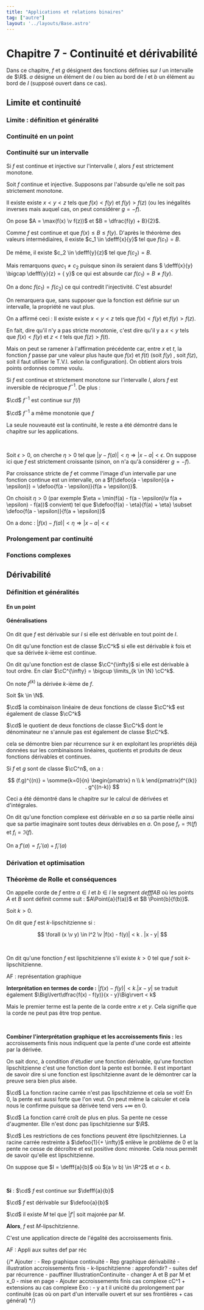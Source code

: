 ```yaml
---
title: "Applications et relations binaires"
tag: ["autre"]
layout: '../layouts/Base.astro'
---
```







# Chapitre 7 - Continuité et dérivabilité

<Tableofcontents />

Dans ce chapitre, $f$ et $g$ désignent des fonctions définies sur $I$ un intervalle de $\R$. $a$ désigne un élément de $I$ ou bien au bord de $I$ et $b$ un élément au bord de $I$ (supposé ouvert dans ce cas).


## Limite et continuité


### Limite : définition et généralité
<LimitesOperations/>

### Continuité en un point
<ContinuitePoint/>

### Continuité sur un intervalle
<ContinuiteIntervalle/>


<Item type='proposition' titre='continuité et injectivité'>

Si $f$ est continue et injective sur l'intervalle $I$, alors $f$ est strictement monotone. 
</Item>

<Hideable type='démonstration' titre=''>

Soit $f$ continue et injective. Supposons par l'absurde qu'elle ne soit pas strictement monotone. 

Il existe existe $x < y < z$ tels que $f(x) < f(y)$ et $f(y) > f(z)$ (ou les inégalités inverses mais auquel cas, on peut considérer $g = -f$).

On pose $A = \max(f(x) \v f(z))$ et $B = \dfrac{f(y) + B}{2}$. 

Comme $f$ est continue et que $f(x) \leqslant B \leqslant f(y)$. D'après le théorème des valeurs intermédiaires, il existe $c_1 \in \defff{x}{y}$ tel que $f(c_1) = B$. 

De même, il existe $c_2 \in \defff{y}{z}$ tel que $f(c_2) = B$.

Mais remarquons $que c_1 \neq c_2$ puisque sinon ils seraient dans $ \defff{x}{y} \bigcap \defff{y}{z} = \{ y\}$ ce qui est absurde car $f(c_1) = B \neq f(y)$.

On a donc $f(c_1) = f(c_2)$ ce qui contredit l'injectivité. C'est absurde!
</Hideable>

<Remarque titre=''>

On remarquera que, sans supposer que la fonction est définie sur un intervalle, la propriété ne vaut plus.
</Remarque>

<Remarque titre='à propos de la démonstration'>

On a affirmé ceci : Il existe existe $x < y < z$ tels que $f(x) < f(y)$ et $f(y) > f(z)$. 

En fait, dire qu'il n'y a pas stricte monotonie, c'est dire qu'il y a $x<y$ tels que $f(x) < f(y)$ et $z < t$ tels que $f(z) > f(t)$. 

Mais on peut se ramener à l'affirmation précédente car, entre $x$ et $t$, la fonction $f$ passe par une valeur plus haute que $f(x)$ et $f(t)$ (soit $f(y)$ , soit $f(z)$, soit il faut utiliser le T.V.I. selon la configuration). On obtient alors trois points ordonnés comme voulu.
</Remarque>


<Item type='proposition' titre='continuité, stricte monotonie et réciproque'>

Si $f$ est continue et strictement monotone sur l'intervalle $I$, alors $f$ est inversible de réciproque $f^{-1}$. De plus :

$\cd$ $f^{-1}$ est continue sur $f(I)$

$\cd$ $f^{-1}$ a même monotonie que $f$

</Item>

<Hideable type='démonstration' titre=''>

La seule nouveauté est la continuité, le reste a été démontré dans le chapitre sur les applications.

<br />

Soit $\epsilon > 0$, on cherche $\eta > 0$ tel que $|y - f(a)| < \eta \Rightarrow |x - a| < \epsilon$. On suppose ici que $f$ est strictement croissante (sinon, on n'a qu'à considérer $g = -f$).

Par croissance stricte de $f$ et comme l'image d'un intervalle par une fonction continue est un intervalle, on a $f(\defoo{a - \epsilon}{a + \epsilon}) = \defoo{f(a - \epsilon)}{f(a + \epsilon)}$.  

On choisit $\eta > 0$ (par exemple $\eta = \min(f(a) - f(a - \epsilon)\v f(a + \epsilon) - f(a))$ convient) tel que $\defoo{f(a) - \eta}{f(a) + \eta} \subset \defoo{f(a - \epsilon)}{f(a + \epsilon)}$

On a donc : $|f(x) - f(a)| < \eta \Rightarrow |x-a|< \epsilon$

</Hideable>

### Prolongement par continuité
<ProlongementContinuite/>


### Fonctions complexes
<FonctionsComplexes/>


## Dérivabilité

### Définition et généralités

#### En un point
<DerivabilitePointOperations/>

#### Généralisations

<Item type='definition' titre='dérivabilité sur un intervalle'>

On dit que $f$ est dérivable sur $I$ si elle est dérivable en tout point de $I$.
</Item>


<Item type='definition' titre='régularité (rappels)'>

On dit qu'une fonction est de classe $\cC^k$ si elle est dérivable $k$ fois et que sa dérivée $k$-ième est continue.

On dit qu'une fonction est de classe $\cC^{\infty}$ si elle est dérivable à tout ordre. En clair $\cC^{\infty} = \bigcup \limits_{k \in \N} \cC^k$.

On note $f^{(k)}$ la dérivée $k$-ième de $f$.
</Item>


<Item type='proposition' titre='opérations et régularité'>

Soit $k \in \N$.

$\cd$ la combinaison linéaire de deux fonctions de classe $\cC^k$ est également de classe $\cC^k$

$\cd$ le quotient de deux fonctions de classe $\cC^k$ dont le dénominateur ne s'annule pas est également de classe $\cC^k$.
</Item>

<Hideable type='démonstration' titre=''>

cela se démontre bien par récurrence sur $k$ en exploitant les propriétés déjà données sur les combinaisons linéaires, quotients et produits de deux fonctions dérivables et continues.
</Hideable>


<Item type='proposition' titre='formule de Leibniz'>

Si $f$ et $g$ sont de classe $\cC^n$, on a :

$$
(f.g)^{(n)} = \somme{k=0}{n} \begin{pmatrix} n \\ k \end{pmatrix}f^{(k)} . g^{(n-k)}
$$
</Item>

<Remarque titre=''>

Ceci a été démontré dans le chapitre sur le calcul de dérivées et d'intégrales.
</Remarque>


<Item type='definition' titre='fonction complexe'>

On dit qu'une fonction complexe est dérivable en $a$ so sa partie réelle ainsi que sa partie imaginaire sont toutes deux dérivables en $a$. On pose $f_r = \Re(f)$ et $f_i = \Im(f)$. 

On a $f'(a) = f_r'(a) + f_i'(a)$
</Item>




### Dérivation et optimisation
<Extremums/>



### Théorème de Rolle et conséquences
<RolleEgaliteAccroissementsFinis/>


<Item type='definition' titre='corde'>

On appelle corde de $f$ entre $a \in I$ et $b \in I$ le segment $defff{A}{B}$ où les points $A$ et $B$ sont définit comme suit : $A\Point{a}{f(a)}$ et $B \Point{b}{f(b)}$. 
</Item>


<Item type='definition' titre='fonction k-lipschitzienne'>

Soit $k > 0$. 

On dit que $f$ est $k$-lipschitzienne si : 

$$
\forall (x \v y) \in I^2 \v |f(x) - f(y)| < k . |x - y|
$$

<br/>

On dit qu'une fonction $f$ est lipschitzienne s'il existe $k>0$ tel que  $f$ soit $k$-lipschitzienne.
</Item>

AF : représentation graphique

<Fil>

**Interprétation en termes de corde :** $|f(x) - f(y)| < k . |x - y|$ se traduit également $\Big\lvert\dfrac{f(x) - f(y)}{x - y}\Big\rvert < k$

Mais le premier terme est la pente de la corde entre $x$ et $y$. Cela signifie que la corde ne peut pas être trop pentue.

<br/>

**Combiner l'interprétation graphique et les accroissements finis :** les accroissements finis nous indiquent que la pente d'une corde est atteinte par la dérivée.

On sait donc, à condition d'étudier une fonction dérivable, qu'une fonction lipschitzienne c'est une fonction dont la pente est bornée. Il est important de savoir dire si une fonction est lipschitzienne avant de le démontrer car la preuve sera bien plus aisée. 
</Fil>

<Hideable type='exemple' titre=''>

$\cd$ La fonction racine carrée n'est pas lipschitzienne et cela se voit! En $0$, la pente est aussi forte que l'on veut. On peut même la calculer et cela nous le confirme puisque sa dérivée tend vers $+ \infty$ en $0$.

$\cd$ La fonction carré croît de plus en plus. Sa pente ne cesse d'augmenter. Elle n'est donc pas lipschitzienne sur $\R$.

$\cd$ Les restrictions de ces fonctions peuvent être lipschitziennes. La racine carrée restreinte à $\defoo{1}{+ \infty}$ enlève le problème de $0$ et la pente ne cesse de décroître et est positive donc minorée. Cela nous permêt de savoir qu'elle est lipschitzienne. 

</Hideable>


<Item type='theoreme' titre='inégalité des accroissements finis'>

On suppose que $I = \defff{a}{b}$ où $(a \v b) \in \R^2$ et $a < b$. 

<br/>

**Si** : 
$\cd$ $f$ est continue sur $\defff{a}{b}$

$\cd$ $f$ est dérivable sur $\defoo{a}{b}$

$\cd$ il existe $M$ tel que $|f'|$ soit majorée par $M$.

**Alors**, $f$ est $M$-lipschitzienne.

</Item>

<Hideable type='démonstration' titre=''>

C'est une application directe de l'égalité des accroissements finis.
</Hideable>


AF : Appli aux suites def par réc

<DeriveeVariations />


{/*
Ajouter :
    - Rep graphique continuité
    - Rep graphique dérivabilité
    - illustration accroissements finis
    - k-lipschitzienne : approfondir?
    - suites def par récurrence
    - pauffiner IllustrationContinuite
    - changer A et B par M et x_0
    - mise en page
    - Ajouter accroissements finis cas complexe cC^1 + extensions au cas complexe
Exo :
    - y a t il unicité du prolongement par continuité (cas où on part d'un intervalle ouvert et sur ses frontières + cas général)
*/}